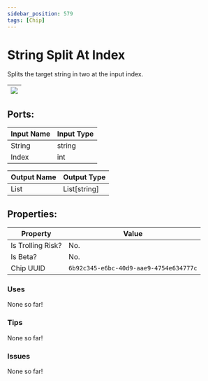 ```yaml
---
sidebar_position: 579
tags: [Chip]
---
```


# String Split At Index


Splits the target string in two at the input index.

| ![](https://images-ext-2.discordapp.net/external/MPmIaQzlEPmgGWlgi-WxBBXt0Bjv_zWPkg1y1f_sy3s/https/www.recroomcircuits.com/image/circuit/absolute-value?width=206&height=108) |
|-----|

## Ports:

| Input Name | Input Type |
|-----------|-----------|
| String | string |
| Index | int |

| Output Name | Output Type |
|-----------|-----------|
| List | List[string] |

## Properties:

| Property  | Value |
|-------------------|-----------|
| Is Trolling Risk? | No. |
| Is Beta? | No. |
| Chip UUID | `6b92c345-e6bc-40d9-aae9-4754e634777c` |

### Uses

None so far!

### Tips

None so far!

### Issues

None so far!